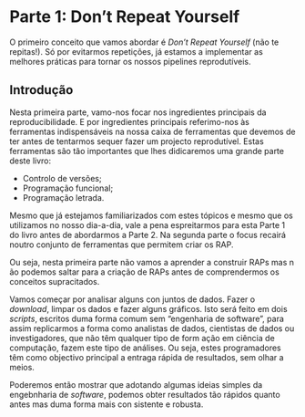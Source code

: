 # Parte 1: Don't Repeat Yourself

O primeiro conceito que vamos abordar é *Don't Repeat Yourself* (não te repitas!). Só por evitarmos repetições, já estamos a implementar as melhores práticas para tornar os nossos pipelines reprodutíveis.

## Introdução

Nesta primeira parte, vamo-nos focar nos ingredientes principais da reproducibilidade. E por ingredientes principais referimo-nos às ferramentas indispensáveis na nossa caixa de ferramentas que devemos de ter antes de tentarmos sequer fazer um projecto reprodutível. Estas ferramentas são tão importantes que lhes didicaremos uma grande parte deste livro:

+ Controlo de versões;
+ Programação funcional;
+ Programação letrada.

Mesmo que já estejamos familiarizados com estes tópicos e mesmo que os utilizamos no nosso dia-a-dia, vale a pena espreitarmos para esta Parte 1 do livro antes de abordarmos a Parte 2. Na segunda parte o focus recairá noutro conjunto de ferramentas que permitem criar os RAP.

Ou seja, nesta primeira parte não vamos a aprender a construir RAPs mas n ão podemos saltar para a criação de RAPs antes de comprendermos os conceitos supracitados.

Vamos começar por analisar alguns con juntos de dados. Fazer o *download*, limpar os dados e fazer alguns gráficos. Isto será feito em dois *scripts*, escritos duma forma comum sem "engenharia de software", para assim replicarmos a forma como analistas de dados, cientistas de dados ou investigadores, que não têm qualquer tipo de form ação em ciência de computação, fazem este tipo de análises. Ou seja, estes programadores têm como objectivo principal a entraga rápida de resultados, sem olhar a meios. 

Poderemos então mostrar que adotando algumas ideias simples da engebnharia de *software*, podemos obter resultados tão rápidos quanto antes mas duma forma mais con sistente e robusta.



